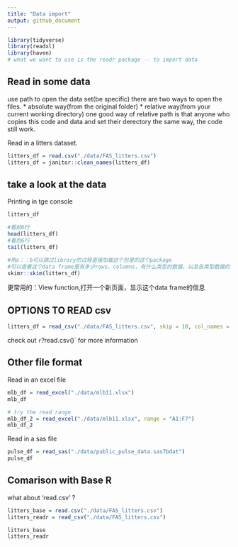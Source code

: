 ```yaml
---
title: "Data import"
output: github_document
---
```


```r
library(tidyverse)
library(readxl)
library(haven)
# what we want to use is the readr package -- to import data
```

## Read in some data
use path to open the data set(be specific)
there are two ways to open the files.
* absolute way(from the original folder)
* relative way(from your current working directory)
one good way of relative path is that anyone who copies this code and data and set their derectory the same way, the code still work.

Read in a litters dataset.

```r
litters_df = read.csv("./data/FAS_litters.csv")
litters_df = janitor::clean_names(litters_df)
```

## take a look at the data

Printing in tge console
```r
litters_df
```

```r
#看前6行
head(litters_df)
#看后6行
tail(litters_df)
```

```r
#用a：：b可以跳过library的过程直接加载这个包里的这个package
#可以查看这个data frame里有多少rows、columns，有什么类型的数据，以及各类型数据的名称和总结
skimr::skim(litters_df)
```

更常用的：View function,打开一个新页面，显示这个data frame的信息

## OPTIONS TO READ csv

```r
litters_df = read_csv("./data/FAS_litters.csv", skip = 10, col_names = FALSE)
```

check out `r `?read.csv()` for more information

## Other file format

Read in an excel file

```r
mlb_df = read_excel("./data/mlb11.xlsx")
mlb_df

# try the read range
mlb_df_2 = read_excel("./data/mlb11.xlsx", range = "A1:F7")
mlb_df_2
```

Read in a sas file

```r
pulse_df = read_sas("./data/public_pulse_data.sas7bdat")
pulse_df
```

## Comarison with Base R

what about 'read.csv' ?
```r
litters_base = read.csv("./data/FAS_litters.csv")
litters_readr = read_csv("./data/FAS_litters.csv")

litters_base
litters_readr
```







